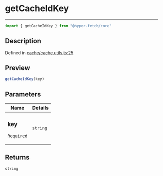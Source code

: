 

# getCacheIdKey

<div class="api-docs__separator" data-reactroot="">

---

</div><div class="api-docs__import" data-reactroot="">

```ts
import { getCacheIdKey } from "@hyper-fetch/core"
```

</div><div class="api-docs__section">

## Description

</div><div class="api-docs__description"><span class="api-docs__do-not-parse">



</span></div><p class="api-docs__definition">

Defined in [cache/cache.utils.ts:25](https://github.com/BetterTyped/hyper-fetch/blob/c3e2c45/packages/core/src/cache/cache.utils.ts#L25)

</p><div class="api-docs__section">

## Preview

</div><div class="api-docs__preview fn">

```ts
getCacheIdKey(key)
```

</div><div class="api-docs__section">

## Parameters

</div><div class="api-docs__parameters"><table><thead><tr><th>Name</th><th>Details</th></tr></thead><tbody><tr param-data="key"><td class="api-docs__param-name required">

### key 

`Required`

</td><td class="api-docs__param-type">

`string`

</td></tr></tbody></table></div><div class="api-docs__section">

## Returns

</div><div class="api-docs__returns">

```ts
string
```

</div>